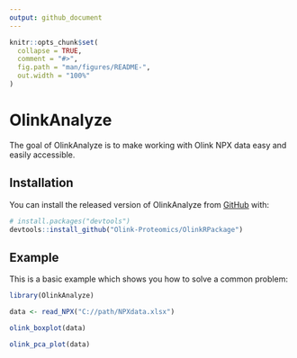 ```yaml
---
output: github_document
---
```


<!-- README.md is generated from README.Rmd. Please edit that file -->

```r
knitr::opts_chunk$set(
  collapse = TRUE,
  comment = "#>",
  fig.path = "man/figures/README-",
  out.width = "100%"
)
```

# OlinkAnalyze

<!-- badges: start -->
<!-- badges: end -->

The goal of OlinkAnalyze is to make working with Olink NPX data easy and easily accessible.

## Installation

You can install the released version of OlinkAnalyze from [GitHub](https://github.com/) with:

``` r
# install.packages("devtools")
devtools::install_github("Olink-Proteomics/OlinkRPackage")
```
## Example

This is a basic example which shows you how to solve a common problem:

```r
library(OlinkAnalyze)

data <- read_NPX("C://path/NPXdata.xlsx")

olink_boxplot(data)

olink_pca_plot(data)
```
